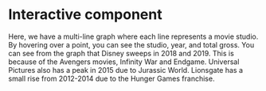 # Interactive component

Here, we have a multi-line graph where each line represents a movie studio. By hovering over a point, you can see the studio, year, and total gross. You can see from the graph that Disney sweeps in 2018 and 2019. This is because of the Avengers movies, Infinity War and Endgame. Universal Pictures also has a peak in 2015 due to Jurassic World. Lionsgate has a small rise from 2012-2014 due to the Hunger Games franchise.


<!-- load the d3.js library -->    	
<script src="https://d3js.org/d3.v6.min.js"></script>
<script>

// set the dimensions and margins of the graph
var margin = {top: 70, right: 70, bottom: 70, left: 70},
    width = 960 - margin.left - margin.right,
    height = 500 - margin.top - margin.bottom;

// parse the date / time
var parseTime = d3.timeParse("%Y");

// set the ranges
var x = d3.scaleTime().range([0, width]);
var y = d3.scaleLinear().range([height, 0]);


// define the 1st line
var valueline_lion = d3.line()
    .x(function(d) { return x(d.date); })
    .y(function(d) { return y(d["Lionsgate"]); });

// // define the 1st line
var valueline_para = d3.line()
.x(function(d) { return x(d.date); })
.y(function(d) { return y(d["Paramount Pictures"]); });

// // define the 2nd line
var valueline_sony = d3.line()
    .x(function(d) { return x(d.date); })
    .y(function(d) { return y(d["Sony Pictures Entertainment (SPE)"]); });

// // define the 1st line
var valueline_wein = d3.line()
.x(function(d) { return x(d.date); })
.y(function(d) { return y(d["The Weinstein Company"]); });

// // define the 2nd line
var valueline_fox = d3.line()
    .x(function(d) { return x(d.date); })
    .y(function(d) { return y(d["Twentieth Century Fox"]); });

// // define the 2nd line
var valueline_univ = d3.line()
    .x(function(d) { return x(d.date); })
    .y(function(d) { return y(d["Universal Pictures"]); });


// // define the 2nd line
var valueline_disney = d3.line()
    .x(function(d) { return x(d.date); })
    .y(function(d) { return y(d["Walt Disney Studios Motion Pictures"]); });

// // define the 2nd line
var valueline_warn = d3.line()
    .x(function(d) { return x(d.date); })
    .y(function(d) { return y(d["Warner Bros."]); });

var div = d3.select("body").append("div")
    .attr("class", "tooltip")
    .style("opacity", 0);




//     console.log(valueline);

// append the svg obgect to the body of the page
// appends a 'group' element to 'svg'
// moves the 'group' element to the top left margin
var svg = d3.select("body").append("svg")
    .attr("width", width + margin.left + margin.right)
    .attr("height", height + margin.top + margin.bottom)
  .append("g")
    .attr("transform",
          "translate(" + margin.left + "," + margin.top + ")");

var line_lst = [];

// Get the data
d3.csv("d3_data_lines.csv").then(function(data) {


  // format the data
  data.forEach(function(d) {

      d.date = parseTime(d.Year);
      d["Lionsgate"] = +d["Lionsgate"]
      d["Paramount Pictures"] = +d["Paramount Pictures"]
      d["Sony Pictures Entertainment (SPE)"] = +d["Sony Pictures Entertainment (SPE)"]
      d["The Weinstein Company"] = +d["The Weinstein Company"]
      d["Twentieth Century Fox"] = +d["Twentieth Century Fox"]
      d["Universal Pictures"] = +d["Universal Pictures"]
      d["Walt Disney Studios Motion Pictures"] = +d["Walt Disney Studios Motion Pictures"]
      d["Warner Bros."] = +d["Warner Bros."]

    //   Object.keys(d).forEach(function(d1) {
    //     if (
    //         d1 == "Year"
    //     ) {
    //         d[d1] = parseTime(d.Year);
    //     } else {
    //         d[d1] = +d[d1];
    //     }
    // })

}) ;



    
    // Object.keys(data[0]).forEach(function(d1) {
    //     console.log(d1);
    //     if (
    //         d1 == "Year"
    //     ) {
    //     } else {
    //         line_lst.push(d3.line()
    //             .x(function(d) { return x(d.Year)})
    //             .y(function(d) { return y(d[d1])})
    //             );
    //     }
    // });

    var formatTime = d3.timeFormat("%Y");



    //   d.date = parseTime(d.Year);
    //   d.close = +d.close;
    //   d.open = +d.open;
//   });

  // Scale the range of the data
  x.domain(d3.extent(data, function(d) { return d.date; }));
  y.domain([0, d3.max(data, function(d) {
    // var lst = [];
    // Object.keys(d).forEach(function(d1) {
    //     if (
    //         d1 == "Year"
    //     ) {
            
    //     } else {
    //         lst.push(d[d1]);
    //     }
    // })

    
    return Math.max(
        
        d["Lionsgate"]
    ,d["Paramount Pictures"]
    ,d["Sony Pictures Entertainment (SPE)"]
    ,d["The Weinstein Company"]
    ,d["Twentieth Century Fox"]
    ,d["Universal Pictures"]
    ,d["Walt Disney Studios Motion Pictures"]
    ,d["Warner Bros."]
    ); })]);



//   // Add the valueline path.
svg.append("path")
      .data([data])
      .attr("class", "line")
      .style("stroke", "#e41a1c")
      .attr("d", valueline_lion);

//   // Add the valueline2 path.
  svg.append("path")
      .data([data])
      .attr("class", "line")
      .style("stroke", "#377eb8")
      .attr("d", valueline_para);
//   // Add the valueline path.
  svg.append("path")
      .data([data])
      .attr("class", "line")
      .style("stroke", "#4daf4a")
      .attr("d", valueline_sony);

//   // Add the valueline2 path.
  svg.append("path")
      .data([data])
      .attr("class", "line")
      .style("stroke", "#984ea3")
      .attr("d", valueline_wein);

//   // Add the valueline path.
  svg.append("path")
      .data([data])
      .attr("class", "line")
      .style("stroke", "#ff7f00")
      .attr("d", valueline_fox);

//   // Add the valueline2 path.
  svg.append("path")
      .data([data])
      .attr("class", "line")
      .style("stroke", "#ffff33")
      .attr("d", valueline_univ);

//   // Add the valueline path.
  svg.append("path")
      .data([data])
      .attr("class", "line")
      .style("stroke", "#a65628")
      .attr("d", valueline_disney);

//   // Add the valueline2 path.
  svg.append("path")
      .data([data])
      .attr("class", "line")
      .style("stroke", "#f781bf")
      .attr("d", valueline_warn);

// console.log(line_lst);
//     line_lst.forEach(function(l){

//         console.log(l);
//         svg.append("path")
//         .data([data])
//         .attr("class", "line")
//         .style("stroke", "red")
//         .attr("d", l);

//     });



  // Add the X Axis
  svg.append("g")
      .attr("transform", "translate(0," + height + ")")
      .call(d3.axisBottom(x));

  // Add the Y Axis
  svg.append("g")
      .call(d3.axisLeft(y));

      
svg.selectAll("dot")
     .data(data)
   .enter().append("circle")
     .attr("r", 2)
     .attr("cx", function(d) { return x(d.date); })
     .attr("cy", function(d) { return y(d["Lionsgate"]); })
     .on("mouseover", function(event,d) {
       div.transition()
         .duration(200)
         .style("opacity", .9);
       div.html("Lionsgate" + "<br/>" + formatTime(d.date) + "<br/>" + d["Lionsgate"])
         .style("left", (event.pageX) + "px")
         .style("top", (event.pageY - 28) + "px");
       })
     .on("mouseout", function(d) {
       div.transition()
         .duration(500)
         .style("opacity", 0);
       });


svg.selectAll("dot")
     .data(data)
   .enter().append("circle")
     .attr("r", 2)
     .attr("cx", function(d) { return x(d.date); })
     .attr("cy", function(d) { return y(d["Paramount Pictures"]); })
     .on("mouseover", function(event,d) {
       div.transition()
         .duration(200)
         .style("opacity", .9);
       div.html("Paramount Pictures" + "<br/>" + formatTime(d.date) + "<br/>" + d["Paramount Pictures"])
         .style("left", (event.pageX) + "px")
         .style("top", (event.pageY - 28) + "px");
       })
     .on("mouseout", function(d) {
       div.transition()
         .duration(500)
         .style("opacity", 0);
       });

svg.selectAll("dot")
     .data(data)
   .enter().append("circle")
     .attr("r", 2)
     .attr("cx", function(d) { return x(d.date); })
     .attr("cy", function(d) { return y(d["Sony Pictures Entertainment (SPE)"]); })
     .on("mouseover", function(event,d) {
       div.transition()
         .duration(200)
         .style("opacity", .9);
       div.html("Sony Pictures Entertainment (SPE)" + "<br/>" + formatTime(d.date) + "<br/>" + d["Sony Pictures Entertainment (SPE)"])
         .style("left", (event.pageX) + "px")
         .style("top", (event.pageY - 28) + "px");
       })
     .on("mouseout", function(d) {
       div.transition()
         .duration(500)
         .style("opacity", 0);
       });
       

svg.selectAll("dot")
     .data(data)
   .enter().append("circle")
     .attr("r", 2)
     .attr("cx", function(d) { return x(d.date); })
     .attr("cy", function(d) { return y(d["The Weinstein Company"]); })
     .on("mouseover", function(event,d) {
       div.transition()
         .duration(200)
         .style("opacity", .9);
       div.html("The Weinstein Company" + "<br/>" + formatTime(d.date) + "<br/>" + d["The Weinstein Company"])
         .style("left", (event.pageX) + "px")
         .style("top", (event.pageY - 28) + "px");
       })
     .on("mouseout", function(d) {
       div.transition()
         .duration(500)
         .style("opacity", 0);
       });

svg.selectAll("dot")
     .data(data)
   .enter().append("circle")
     .attr("r", 2)
     .attr("cx", function(d) { return x(d.date); })
     .attr("cy", function(d) { return y(d["Twentieth Century Fox"]); })
     .on("mouseover", function(event,d) {
       div.transition()
         .duration(200)
         .style("opacity", .9);
       div.html("Twentieth Century Fox" + "<br/>" + formatTime(d.date) + "<br/>" + d["Twentieth Century Fox"])
         .style("left", (event.pageX) + "px")
         .style("top", (event.pageY - 28) + "px");
       })
     .on("mouseout", function(d) {
       div.transition()
         .duration(500)
         .style("opacity", 0);
       });

       svg.selectAll("dot")
     .data(data)
   .enter().append("circle")
     .attr("r", 2)
     .attr("cx", function(d) { return x(d.date); })
     .attr("cy", function(d) { return y(d["Universal Pictures"]); })
     .on("mouseover", function(event,d) {
       div.transition()
         .duration(200)
         .style("opacity", .9);
       div.html("Universal Pictures" + "<br/>" + formatTime(d.date) + "<br/>" + d["Universal Pictures"])
         .style("left", (event.pageX) + "px")
         .style("top", (event.pageY - 28) + "px");
       })
     .on("mouseout", function(d) {
       div.transition()
         .duration(500)
         .style("opacity", 0);
       });

svg.selectAll("dot")
     .data(data)
   .enter().append("circle")
     .attr("r", 2)
     .attr("cx", function(d) { return x(d.date); })
     .attr("cy", function(d) { return y(d["Walt Disney Studios Motion Pictures"]); })
     .on("mouseover", function(event,d) {
       div.transition()
         .duration(200)
         .style("opacity", .9);
       div.html("Walt Disney Studios Motion Pictures" + "<br/>" + formatTime(d.date) + "<br/>" + d["Walt Disney Studios Motion Pictures"])
         .style("left", (event.pageX) + "px")
         .style("top", (event.pageY - 28) + "px");
       })
     .on("mouseout", function(d) {
       div.transition()
         .duration(500)
         .style("opacity", 0);
       });

svg.selectAll("dot")
     .data(data)
   .enter().append("circle")
     .attr("r", 2)
     .attr("cx", function(d) { return x(d.date); })
     .attr("cy", function(d) { return y(d["Warner Bros."]); })
     .on("mouseover", function(event,d) {
       div.transition()
         .duration(200)
         .style("opacity", .9);
       div.html("Warner Bros." + "<br/>" + formatTime(d.date) + "<br/>" + d["Warner Bros."])
         .style("left", (event.pageX) + "px")
         .style("top", (event.pageY - 28) + "px");
       })
     .on("mouseout", function(d) {
       div.transition()
         .duration(500)
         .style("opacity", 0);
       });


      var i=0;
      var studios = ["Lionsgate","Paramount Pictures","Sony Pictures Entertainment (SPE)",
      "The Weinstein Company","Twentieth Century Fox","Universal Pictures",
      "Walt Disney Studios Motion Pictures","Warner Bros."]
//   data.forEach(function(d) {
//       console.log(studios[i]);
//       console.log(d[studios[i]]);
//     svg.append("text")
//     .attr("transform", "translate(" + (width+3) + "," + y(d[studios[i]]) + ")")
//     .attr("dy", ".35em")
//     .attr("text-anchor", "start")
//     .style("fill", "red")
//     .text("Open");

//     i = i + 1;

//   });


    // svg.selectAll('line').append("text")
    //     .attr("class","label")
    //     .datum(function(d) {
    //         console.log(d);
    //         return {
    //             id: d.id,
    //             value: d.values[d.values.length - 1]}; })
    //     .attr("transform", function(d) {
    //             return "translate(" + (xScale(d.value.date) + 10)  
    //             + "," + (yScale(d.value.measurement) + 5 )+ ")"; })
    //     .attr("x", 5)
    //     .text(function(d) { return ("Serie ") + d.id; });
});







svg.append("text")
    .attr("class", "x-label")
    .attr("text-anchor", "top")
    .attr("x", width/2 - 100)
    .attr("y", height-400)
    .text("Total Gross per Year by Studio");



svg.append("text")
    .attr("class", "x-label")
    .attr("text-anchor", "end")
    .attr("x", width/2)
    .attr("y", height + 40)
    .text("Year");

svg.append("text")
    .attr("class", "y-label")
    .attr("text-anchor", "end")
    .attr("y", height-420)
    .attr("dy", ".75em")
    .attr("transform", "rotate(-90)")
    .text("Total Gross (Million $)");

    d3.select("x-label").style("font-family","'Segoe UI', Tahoma, Geneva, Verdana, sans-serif");
</script>